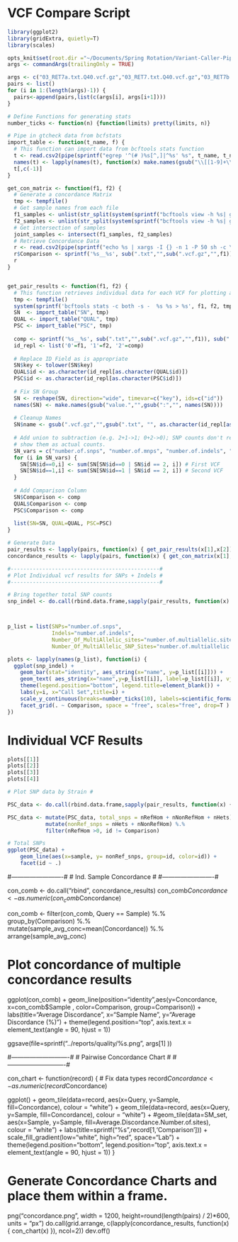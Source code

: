 VCF Compare Script
==================

```r
library(ggplot2)
library(gridExtra, quietly=T)
library(scales)

opts_knit$set(root.dir ="~/Documents/Spring Rotation/Variant-Caller-Pipeline/data/vcf/")
args <- commandArgs(trailingOnly = TRUE)

args <- c("03_RET7a.txt.Q40.vcf.gz","03_RET7.txt.Q40.vcf.gz","03_RET7b.txt.Q40.vcf.gz")
pairs <- list()
for (i in 1:(length(args)-1)) {
  pairs<-append(pairs,list(c(args[i], args[i+1])))
}
```


```r
# Define Functions for generating stats
number_ticks <- function(n) {function(limits) pretty(limits, n)}

# Pipe in gtcheck data from bcfstats
import_table <- function(t_name, f) { 
  # This function can import data from bcftools stats function
  t <- read.csv2(pipe(sprintf("egrep '^(# )%s[^,]|^%s' %s", t_name, t_name, f)), as.is=T, sep='\t',header=T, check.names=FALSE)
  names(t) <- lapply(names(t), function(x) make.names(gsub("\\[[1-9]+\\]","",x)))
  t[,c(-1)]
}

get_con_matrix <- function(f1, f2) {
  # Generate a concordance Matrix
  tmp <- tempfile()
  # Get sample names from each file
  f1_samples <- unlist(str_split(system(sprintf("bcftools view -h %s| grep '#CHROM' | cut -f '10-'",f1), intern=T),'\t'))
  f2_samples <- unlist(str_split(system(sprintf("bcftools view -h %s| grep '#CHROM' | cut -f '10-'",f2), intern=T),'\t'))
  # Get intersection of samples
  joint_samples <- intersect(f1_samples, f2_samples)
  # Retrieve Concordance Data
  r <- read.csv2(pipe(sprintf("echo %s | xargs -I {} -n 1 -P 50 sh -c \"bcftools gtcheck -S {} -g %s %s | sed \'s/$/\t{}/\'\" | egrep -v '#' ", paste0(joint_samples, collapse=" "), f1, f2)), as.is=T, sep='\t',header=F, col.names= c("Concordance", "Uncertainty", "Average Depth", "Number of Sites", "Sample", "Query"))
  r$Comparison <- sprintf('%s__%s', sub(".txt","",sub(".vcf.gz","",f1)), sub(".txt","",sub(".vcf.gz","",f2)))
  r
}


get_pair_results <- function(f1, f2) {
  # This function retrieves individual data for each VCF for plotting and comparison.
  tmp <- tempfile()
  system(sprintf('bcftools stats -c both -s -  %s %s > %s', f1, f2, tmp))
  SN  <- import_table("SN", tmp)
  QUAL <- import_table("QUAL", tmp)
  PSC <- import_table("PSC", tmp)
  
  comp <- sprintf('%s__%s', sub(".txt","",sub(".vcf.gz","",f1)), sub(".txt","",sub(".vcf.gz","",f2)))
  id_repl <- list('0'=f1, '1'=f2, '2'=comp)
  
  # Replace ID Field as is appropriate
  SN$key <- tolower(SN$key)
  QUAL$id <- as.character(id_repl[as.character(QUAL$id)])
  PSC$id <- as.character(id_repl[as.character(PSC$id)])
  
  # Fix SN Group
  SN <- reshape(SN, direction="wide", timevar=c("key"), ids=c("id"))
  names(SN) <- make.names(gsub("value.","",gsub(":","", names(SN))))
  
  # Cleanup Names
  SN$name <- gsub(".vcf.gz","",gsub(".txt", "", as.character(id_repl[as.character(SN$id)])))
  
  # Add union to subtraction (e.g. 2+1->1; 0+2->0); SNP counts don't represent subtraction - instead
  # show them as actual counts.
  SN_vars = c("number.of.snps", "number.of.mnps", "number.of.indels", "number.of.others")
  for (i in SN_vars) {
    SN[SN$id==0,i] <- sum(SN[SN$id==0 | SN$id == 2, i]) # First VCF
    SN[SN$id==1,i] <- sum(SN[SN$id==1 | SN$id == 2, i]) # Second VCF
  }
  
  # Add Comparison Column
  SN$Comparison <- comp
  QUAL$Comparison <- comp
  PSC$Comparison <- comp
    
  list(SN=SN, QUAL=QUAL, PSC=PSC)
}
```

```r

# Generate Data
pair_results <- lapply(pairs, function(x) { get_pair_results(x[1],x[2]) })
concordance_results <- lapply(pairs, function(x) { get_con_matrix(x[1],x[2]) })

```

```r
#-----------------------------------------------#
# Plot Individual vcf results for SNPs + Indels #
#-----------------------------------------------#

# Bring together total SNP counts
snp_indel <- do.call(rbind.data.frame,sapply(pair_results, function(x) { x["SN"] }))



p_list = list(SNPs="number.of.snps",
              Indels="number.of.indels",
              Number_Of_MultiAllelic_sites="number.of.multiallelic.sites",
              Number_Of_MultiAllelic_SNP_Sites="number.of.multiallelic.snp.sites")

plots <- lapply(names(p_list), function(i) {
  ggplot(snp_indel) + 
    geom_bar(stat="identity", aes_string(x="name", y=p_list[[i]])) +
    geom_text( aes_string(x="name",y=p_list[[i]], label=p_list[[i]], vjust=-1)) +
    theme(legend.position="bottom", legend.title=element_blank()) +
    labs(y=i, x="Call Set",title=i) +
    scale_y_continuous(breaks=number_ticks(10), labels=scientific_format()) + 
    facet_grid(. ~ Comparison, space = "free", scales="free", drop=T )
})
```

# Individual VCF Results
```r
plots[[1]]
plots[[2]]
plots[[3]]
plots[[4]]
```

```r
# Plot SNP data by Strain #

PSC_data <- do.call(rbind.data.frame,sapply(pair_results, function(x) { x["PSC"] }))

PSC_data <- mutate(PSC_data, total_snps = nRefHom + nNonRefHom + nHets) %.%
            mutate(nonRef_snps = nHets + nNonRefHom) %.%
            filter(nRefHom >0, id != Comparison)

# Total SNPs
ggplot(PSC_data) + 
    geom_line(aes(x=sample, y= nonRef_snps, group=id, color=id)) +
    facet(id ~ .)


```

#-------------------------#
# Ind. Sample Concordance #
#-------------------------#

con_comb <- do.call("rbind", concordance_results)
con_comb$Concordance <- as.numeric(con_comb$Concordance)

con_comb <- filter(con_comb, Query == Sample) %.%
  group_by(Comparison) %.% 
  mutate(sample_avg_conc=mean(Concordance)) %.%
  arrange(sample_avg_conc)


# Plot concordance of multiple concordance results
ggplot(con_comb) +
    geom_line(position="identity",aes(y=Concordance, x=con_comb$Sample , color=Comparison, group=Comparison)) +
    labs(title="Average Discordance", x="Sample Name", y="Average Discordance (%)") +
    theme(legend.position="top", axis.text.x = element_text(angle = 90, hjust = 1))

ggsave(file=sprintf("../reports/quality/%s.png", args[1] ))

#----------------------------#
# Pairwise Concordance Chart #
#----------------------------#

con_chart <- function(record) {
  # Fix data types
  record$Concordance <- as.numeric(record$Concordance)
  
  ggplot() +
    geom_tile(data=record, aes(x=Query, y=Sample, fill=Concordance), colour = "white") + 
    geom_tile(data=record, aes(x=Query, y=Sample, fill=Concordance), colour = "white") + 
    #geom_tile(data=SM_set, aes(x=Sample, y=Sample, fill=Average.Discordance.Number.of.sites), colour = "white") +
    labs(title=sprintf("%s",record[1,'Comparison'])) +
    scale_fill_gradient(low="white", high="red", space="Lab") +
    theme(legend.position="bottom", legend.position="top", axis.text.x = element_text(angle = 90, hjust = 1))
}


# Generate Concordance Charts and place them within a frame.
png("concordance.png", width = 1200, height=round(length(pairs) / 2)*600, units = "px")
do.call(grid.arrange, c(lapply(concordance_results, function(x) { con_chart(x)  }), ncol=2))
dev.off()

